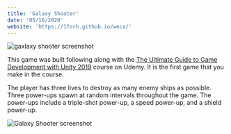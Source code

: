 ```yaml
---
title: 'Galaxy Shooter'
date: '05/16/2020'
website: 'https://1forh.github.io/weca/'
---
```


![gaxlaxy shooter screenshot](../uploads/screen-shot-2020-05-15-at-5.04.10-pm.png)

This game was built following along with the [The Ultimate Guide to Game Development with Unity 2019](https://www.udemy.com/course/the-ultimate-guide-to-game-development-with-unity/) course on Udemy. It is the first game that you make in the course.

The player has three lives to destroy as many enemy ships as possible. Three power-ups spawn at random intervals throughout the game. The power-ups include a triple-shot power-up, a speed power-up, and a shield power-up.

![Galaxy Shooter screenshot](../uploads/screen-shot-2020-05-15-at-5.04.21-pm.png)